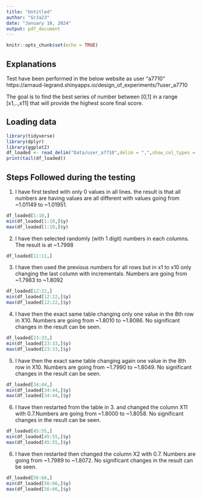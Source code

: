 ```yaml
---
title: "Untitled"
author: "GrJa23"
date: "January 18, 2024"
output: pdf_document
---
```


```r
knitr::opts_chunk$set(echo = TRUE)
```

## Explanations
Test have been performed in the below website as user "a7710"
https://arnaud-legrand.shinyapps.io/design_of_experiments/?user_a7710

The goal is to find the best series of number between [0,1] in a range [x1,..,x11] that will provide the highest score final score.

## Loading data
```r
library(tidyverse)
library(dplyr)
library(ggplot2)
df_loaded <- read_delim("Data/user_a7710",delim = ",",show_col_types = FALSE)
print(tail(df_loaded))
```

## Steps Followed during the testing

1. I have first tested with only 0 values in all lines. the result is that all numbers are having values are all different with values going from ~1.01149 to ~1.01951.
  
```r
df_loaded[1:10,]
min(df_loaded[1:10,]$y)
max(df_loaded[1:10,]$y)
```  
  
2. I have then selected randomly (with 1 digit) numbers in each columns. The result is at ~1.7998
  
```r
df_loaded[11:11,]

```    
  
3. I have then used the previous numbers for all rows but in x1 to x10 only changing the last column with incrementals. Numbers are going from ~1.7983 to ~1.8092
  
```r
df_loaded[12:22,]
min(df_loaded[12:22,]$y)
max(df_loaded[12:22,]$y)
```  

4. I have then the exact same table changing only one value in the 8th row in X10. Numbers are going from ~1.8010 to ~1.8086. No significant changes in the result can be seen.
  
```r
df_loaded[23:33,]
min(df_loaded[23:33,]$y)
max(df_loaded[23:33,]$y)
```  

5. I have then the exact same table changing again one value in the 8th row in X10. Numbers are going from ~1.7990 to ~1.8049. No significant changes in the result can be seen.
  
```r
df_loaded[34:44,]
min(df_loaded[34:44,]$y)
max(df_loaded[34:44,]$y)
``` 

6. I have then restarted from the table in 3. and changed the column X11 with 0.7.Numbers are going from ~1.8000 to ~1.8058. No significant changes in the result can be seen.
  
```r
df_loaded[45:55,]
min(df_loaded[45:55,]$y)
max(df_loaded[45:55,]$y)
``` 
6. I have then restarted then changed the column X2 with 0.7. Numbers are going from ~1.7989 to ~1.8072. No significant changes in the result can be seen.
  
```r
df_loaded[56:66,]
min(df_loaded[56:66,]$y)
max(df_loaded[56:66,]$y)
``` 